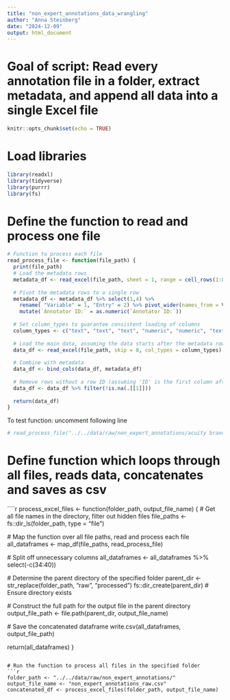 ```yaml
---
title: "non_expert_annotations_data_wrangling"
author: "Anna Steinberg"
date: "2024-12-09"
output: html_document
---
```


# Goal of script: Read every annotation file in a folder, extract metadata, and append all data into a single Excel file

```r
knitr::opts_chunk$set(echo = TRUE)
```

# Load libraries
```r
library(readxl)
library(tidyverse)
library(purrr)
library(fs)
```

# Define the function to read and process one file
```r
# Function to process each file
read_process_file <- function(file_path) {
  print(file_path)
  # Load the metadata rows
  metadata_df <- read_excel(file_path, sheet = 1, range = cell_rows(1:8), col_names = FALSE, col_types = rep("text", 15))[1:4]
  
  # Pivot the metadata rows to a single row
  metadata_df <- metadata_df %>% select(1,4) %>%
    rename( "Variable" = 1, "Entry" = 2) %>% pivot_wider(names_from = Variable, values_from = Entry) %>%
    mutate(`Annotator ID:` = as.numeric(`Annotator ID:`))
  
  # Set column_types to guarantee consistent loading of columns
  column_types <- c("text", "text", "text", "numeric", "numeric", "text", rep("text", 19))
  
  # Load the main data, assuming the data starts after the metadata rows
  data_df <- read_excel(file_path, skip = 8, col_types = column_types)
  
  # Combine with metadata
  data_df <- bind_cols(data_df, metadata_df)
  
  # Remove rows without a row ID (assuming 'ID' is the first column after the header)
  data_df <- data_df %>% filter(!is.na(.[[1]]))
  
  return(data_df)
}
```

To test function: uncomment following line
```r
# read_process_file("../../data/raw/non_expert_annotations/acuity brands inc_2022_report_1.xlsx")
```


# Define function which loops through all files, reads data, concatenates and saves as csv
````r
process_excel_files <- function(folder_path, output_file_name) {
  # Get all file names in the directory, filter out hidden files
  file_paths <- fs::dir_ls(folder_path, type = "file")

  # Map the function over all file paths, read and process each file
  all_dataframes <- map_df(file_paths, read_process_file)
  
  # Split off unnecessary columns
  all_dataframes <- all_dataframes %>% select(-c(34:40))
  
  # Determine the parent directory of the specified folder
  parent_dir <- str_replace(folder_path, "raw", "processed")
  fs::dir_create(parent_dir)  # Ensure directory exists
  
  # Construct the full path for the output file in the parent directory
  output_file_path <- file.path(parent_dir, output_file_name)
  
  # Save the concatenated dataframe
  write.csv(all_dataframes, output_file_path)
  
  return(all_dataframes)
}
```

# Run the function to process all files in the specified folder
```r
folder_path <- "../../data/raw/non_expert_annotations/"
output_file_name <- "non_expert_annotations_raw.csv"
concatenated_df <- process_excel_files(folder_path, output_file_name)
```

